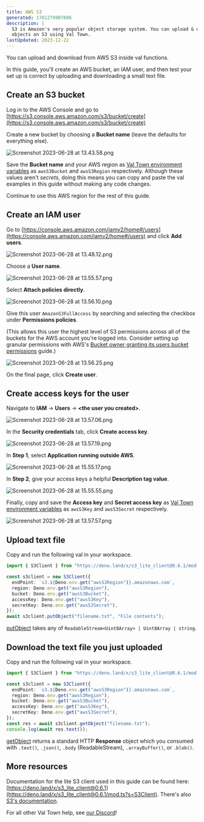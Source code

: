 ```yaml
---
title: AWS S3
generated: 1701279907886
description: |
  S3 is Amazon's very popular object storage system. You can upload & download
  objects on S3 using Val Town.
lastUpdated: 2023-12-22
---
```


You can upload and download from AWS S3 inside val functions.

In this guide, you'll create an AWS bucket, an IAM user, and then test your set
up is correct by uploading and downloading a small text file.

## Create an S3 bucket

Log in to the AWS Console and go to
[https://s3.console.aws.amazon.com/s3/bucket/create](https://s3.console.aws.amazon.com/s3/bucket/create)

Create a new bucket by choosing a **Bucket name** (leave the defaults for
everything else).

![Screenshot 2023-06-28 at 13.43.58.png](./upload-and-download-from-aws-s3/screenshot_2023-06-28_at_134358.png)

Save the **Bucket name** and your AWS region as
[Val Town environment variables](https://www.val.town/settings/environment-variables) as `awsS3Bucket` and
`awsS3Region` respectively. Although these values aren't _secrets_, doing this
means you can copy and paste the val examples in this guide without making any
code changes.

Continue to use this AWS region for the rest of this guide.

## Create an IAM user

Go to
[https://console.aws.amazon.com/iamv2/home#/users](https://console.aws.amazon.com/iamv2/home#/users)
and click **Add users**.

![Screenshot 2023-06-28 at 13.48.12.png](./upload-and-download-from-aws-s3/screenshot_2023-06-28_at_134812.png)

Choose a **User name**.

![Screenshot 2023-06-28 at 13.55.57.png](./upload-and-download-from-aws-s3/screenshot_2023-06-28_at_135557.png)

Select **Attach policies directly**.

![Screenshot 2023-06-28 at 13.56.10.png](./upload-and-download-from-aws-s3/screenshot_2023-06-28_at_135610.png)

Give this user `AmazonS3FullAccess` by searching and selecting the checkbox
under **Permissions policies**.

(This allows this user the highest level of S3 permissions across all of the
buckets for the AWS account you're logged into. Consider setting up granular
permissions with AWS's
[Bucket owner granting its users bucket permissions](https://docs.aws.amazon.com/AmazonS3/latest/userguide/example-walkthroughs-managing-access-example1.html)
guide.)

![Screenshot 2023-06-28 at 13.56.25.png](./upload-and-download-from-aws-s3/screenshot_2023-06-28_at_135625.png)

On the final page, click **Create user**.

## Create access keys for the user

Navigate to **IAM** → **Users** → **\<the user you created>**.

![Screenshot 2023-06-28 at 13.57.06.png](./upload-and-download-from-aws-s3/screenshot_2023-06-28_at_135706.png)

In the **Security credentials** tab, click **Create access key**.

![Screenshot 2023-06-28 at 13.57.19.png](./upload-and-download-from-aws-s3/screenshot_2023-06-28_at_135719.png)

In **Step 1**, select **Application running outside AWS**.

![Screenshot 2023-06-28 at 15.55.17.png](./upload-and-download-from-aws-s3/screenshot_2023-06-28_at_155517.png)

In **Step 2**, give your access keys a helpful **Description tag value**.

![Screenshot 2023-06-28 at 15.55.55.png](./upload-and-download-from-aws-s3/screenshot_2023-06-28_at_155555.png)

Finally, copy and save the **Access key** and **Secret access key** as
[Val Town environment variables](https://www.val.town/settings/environment-variables) as `awsS3Key` and
`awsS3Secret` respectively.

![Screenshot 2023-06-28 at 13.57.57.png](./upload-and-download-from-aws-s3/screenshot_2023-06-28_at_135757.png)

## Upload text file

Copy and run the following val in your workspace.

```ts title="Upload example" val
import { S3Client } from "https://deno.land/x/s3_lite_client@0.6.1/mod.ts";

const s3client = new S3Client({
  endPoint: `s3.${Deno.env.get("awsS3Region")}.amazonaws.com`,
  region: Deno.env.get("awsS3Region"),
  bucket: Deno.env.get("awsS3Bucket"),
  accessKey: Deno.env.get("awsS3Key"),
  secretKey: Deno.env.get("awsS3Secret"),
});
await s3client.putObject("filename.txt", "File contents");
```

[putObject](https://deno.land/x/s3_lite_client@0.6.1/mod.ts?s=S3Client&p=prototype.putObject)
takes any of `ReadableStream<Uint8Array> | Uint8Array | string`.

## Download the text file you just uploaded

Copy and run the following val in your workspace.

```ts title="Download example" val
import { S3Client } from "https://deno.land/x/s3_lite_client@0.6.1/mod.ts";

const s3client = new S3Client({
  endPoint: `s3.${Deno.env.get("awsS3Region")}.amazonaws.com`,
  region: Deno.env.get("awsS3Region"),
  bucket: Deno.env.get("awsS3Bucket"),
  accessKey: Deno.env.get("awsS3Key"),
  secretKey: Deno.env.get("awsS3Secret"),
});
const res = await s3client.getObject("filename.txt");
console.log(await res.text());
```

[getObject](https://deno.land/x/s3_lite_client@0.6.1/mod.ts?s=S3Client&p=prototype.getObject)
returns a standard HTTP **Response** object which you consumed with
`.text()`, `.json()`, `.body` (ReadableStream), `.arrayBuffer()`, or `.blob()`.

## More resources

Documentation for the lite S3 client used in this guide can be found here:
[https://deno.land/x/s3_lite_client@0.6.1](https://deno.land/x/s3_lite_client@0.6.1/mod.ts?s=S3Client).
There's also
[S3's documentation](https://docs.aws.amazon.com/s3/index.html?nc2=h_ql_doc_s3).

For all other Val Town help, see [our Discord](https://discord.gg/dHv45uN5RY)!
